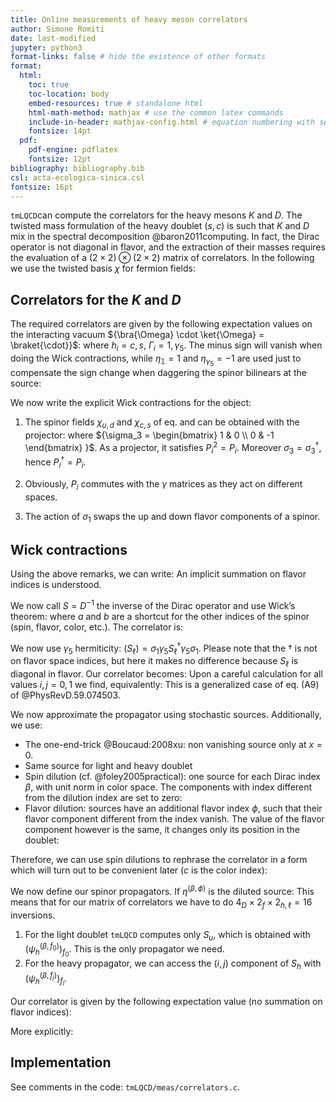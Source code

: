 ```yaml
---
title: Online measurements of heavy meson correlators
author: Simone Romiti
date: last-modified
jupyter: python3
format-links: false # hide the existence of other formats
format:
  html:
    toc: true
    toc-location: body
    embed-resources: true # standalone html
    html-math-method: mathjax # use the common latex commands
    include-in-header: mathjax-config.html # equation numbering with sections
    fontsize: 14pt
  pdf:
    pdf-engine: pdflatex
    fontsize: 12pt
bibliography: bibliography.bib
csl: acta-ecologica-sinica.csl
fontsize: 16pt
---
```


`tmLQCD`can compute the correlators for the heavy mesons $K$ and $D$.
The twisted mass formulation of the heavy doublet $(s, c)$ is such that $K$ and $D$ mix in the spectral decomposition @baron2011computing.
In fact, the Dirac operator is not diagonal in flavor,
and the extraction of their masses requires the evaluation of a $(2 \times 2) \otimes (2 \times 2)$ matrix of correlators.
In the following we use the twisted basis $\chi$ for fermion fields:
<!--  -->
\begin{align}
\label{eq:LightFlavorSpinorFields}
\chi_{\ell} &= 
    \begin{bmatrix}
    {\chi}_{u} \\
    0
    \end{bmatrix}
    +
    \begin{bmatrix}
    0 \\
    {\chi}_{d}
    \end{bmatrix}
\, , \\[1em] 
\label{eq:HeavyFlavorSpinorFields}
\chi_{h} &= 
    \begin{bmatrix}
    {\chi}_{c} \\
    0
    \end{bmatrix}
    +
    \begin{bmatrix}
    0 \\
    {\chi}_{s}
    \end{bmatrix}
\, .
\end{align}
<!--  -->

## Correlators for the $K$ and $D$

The required correlators are given by the following
expectation values on the interacting vacuum
${\bra{\Omega} \cdot \ket{\Omega} = \braket{\cdot}}$:
<!--  -->
\begin{equation}
\begin{split}
{C}^{h_i, h_j}_{\Gamma_1, \Gamma_2}(t) &=
- \eta_1 \frac{1}{V} 
\sum_{\vec{x}} 
\mathcal{C}^{h_i, h_j}_{\Gamma_1, \Gamma_2}(t, \vec{x})
\\
&=
\eta_{1} \eta_{2}
\frac{1}{V} 
\sum_{\vec{x}} 
\braket{
[\bar{\chi}_{d} \Gamma_1 \chi_{h_i}](x)
[\bar{\chi}_{d} \Gamma_2 \chi_{h_j}]^{\dagger}(0)
}
\, ,
\end{split}
\end{equation}
<!--  -->
where $h_i=c,s$, $\Gamma_i = 1, \gamma_5$.
The minus sign will vanish when doing the Wick contractions,
while
$\eta_{\mathbb{1}} = 1$ and $\eta_{\gamma_5} = -1$ 
are used just to compensate the sign change when daggering the spinor bilinears at the source:
<!--  -->
\begin{equation}
\eta_\Gamma (\bar{\chi}_a \Gamma \chi_b)^\dagger = 
\eta_\Gamma \bar{\chi}_b \gamma_0 \Gamma^\dagger \gamma_0 \chi_a =
\bar{\chi}_b \Gamma \chi_a 
\, .
\end{equation}
<!--  -->

We now write the explicit Wick contractions for the object:
<!--  -->
\begin{equation}
\begin{split}
\mathcal{C}^{h_i, h_j}_{\Gamma_1, \Gamma_2}(t, \vec{x}) &=
- \eta_{2}
\braket{
[\bar{\chi}_{d} \Gamma_1 \chi_{h_i}](x)
[\bar{\chi}_{d} \Gamma_2 \chi_{h_j}]^{\dagger}(0)
}
\\
&= - \braket{
[\bar{\chi}_{d} \Gamma_1 \chi_{h_i}](x)
[\bar{\chi}_{h_j} \Gamma_2 \chi_{d}](0)
}
\end{split}
\end{equation}
<!--  -->

::: {.remark}

1. The spinor fields $\chi_{u,d}$ and $\chi_{c,s}$ of eq. 
\eqref{eq:LightFlavorSpinorFields} and 
\eqref{eq:HeavyFlavorSpinorFields} 
can be obtained with the projector:
<!--  -->
\begin{equation}
P_{i} = \frac{1}{2} [1 + (-1)^i \sigma_3] \, , \, i=0,1
\, ,
\end{equation}
<!--  -->
where ${\sigma_3 = 
    \begin{bmatrix}
    1 & 0 \\
    0 & -1
    \end{bmatrix}
    }$.
    As a projector, it satisfies $P_i^2 = P_i$.
    Moreover $\sigma_3 = \sigma_3^\dagger$, 
    hence $P_i^\dagger = P_i$.

2. Obviously, $P_i$ commutes with the $\gamma$ matrices as they act on different spaces.

3. The action of $\sigma_1$ swaps the up and down flavor components of a spinor.
:::

## Wick contractions

Using the above remarks,
we can write:
<!--  -->
\begin{equation}
\begin{split}
\mathcal{C}^{h_i, h_j}_{\Gamma_1, \Gamma_2}(t, \vec{x}) &=
- \braket{
[\bar{\chi}_{d} \Gamma_1 \chi_{h_i}](x)
[\bar{\chi}_{h_j} \Gamma_2 \chi_{d}](0)
}
\\
&= 
- \braket{
[\bar{\chi}_{\ell} \Gamma_1 (\sigma_1)^{1-i} P_i \chi_{h}](x)
[\bar{\chi}_{h} P_j (\sigma_1)^{1-j} \Gamma_2 \chi_{\ell}](0)
}
\, .
\end{split}
\end{equation}
<!--  -->
An implicit summation on flavor indices is understood.

We now call $S = D^{-1}$ the inverse of the Dirac operator
and use Wick's theorem:
<!--  -->
\begin{equation}
\braket{\Psi_{a}(x) \bar{\Psi}_{b}(0)} = S_{ab}(x|0) \, ,
\end{equation}
<!--  -->
where $a$ and $b$ are a shortcut for the other indices of the spinor (spin, flavor, color, etc.).
The correlator is:
<!--  -->
\begin{equation}
\mathcal{C}^{h_i, h_j}_{\Gamma_1, \Gamma_2}(t, \vec{x}) 
=
S_\ell(0|x) 
(\sigma_1)^{1-i} P_i \Gamma_1
S_h(x|0)
P_j (\sigma_1)^{1-j} \Gamma_2
\end{equation}
<!--  -->

We now use $\gamma_5$ hermiticity:
$(S_\ell) = \sigma_1 \gamma_5 S_\ell^\dagger \gamma_5 \sigma_1$.
Please note that the $\dagger$ is not on flavor space indices,
but here it makes no difference because $S_\ell$ is diagonal in flavor.
Our correlator becomes:
<!--  -->
\begin{equation}
\mathcal{C}^{h_i, h_j}_{\Gamma_1, \Gamma_2}(t, \vec{x}) 
=
\operatorname{Tr}
\left[
    S_h(x|0) 
    \Gamma_2 \gamma_5 
    P_j (\sigma_1)^{j} 
    (S_\ell)^\dagger (x|0) 
    (\sigma_1)^i P_i 
    \gamma_5 \Gamma_1
\right]
\, .
\end{equation}
<!--  -->
Upon a careful calculation for all values $i,j = 0,1$ we find, equivalently:
<!--  -->
\begin{equation}
\mathcal{C}^{h_i, h_j}_{\Gamma_1, \Gamma_2}(t, \vec{x}) 
=
\operatorname{Tr}
\left[
    (S_h)_{f_i f_j} (x|0) 
    \Gamma_2 \gamma_5 
    (S_u)^\dagger (x|0) 
    \gamma_5 \Gamma_1
\right]
\, .
\end{equation}
<!--  -->
This is a generalized case of eq. (A9) of @PhysRevD.59.074503.

We now approximate the propagator using stochastic sources.
Additionally, we use:

- The one-end-trick @Boucaud:2008xu: non vanishing source only at $x=0$.
- Same source for light and heavy doublet
- Spin dilution (cf. @foley2005practical): one source for each Dirac index $\beta$, with unit norm in color space. The components with index different from the dilution index are set to zero:
    <!--  -->
    \begin{equation}
    \eta^{(\alpha)}_{\beta, c} = 
    \eta_c \, \delta^\alpha_\beta \,\, , \, \, 
    \eta^\dagger_c \eta_c = 1 \, .
    \end{equation}
    <!--  -->
- Flavor dilution: sources have an additional flavor index $\phi$, such that their flavor component different from the index vanish. The value of the flavor component however is the same, it changes only its position in the doublet:
<!--  -->
\begin{equation}
\eta^{(\phi=0)} = 
    \begin{bmatrix}
    \eta \\
    0
    \end{bmatrix}
\, , \,
\eta^{(\phi=1)} = 
    \begin{bmatrix}
    0 \\
    \eta
    \end{bmatrix}
\, .
\end{equation}
<!--  -->


Therefore, we can use spin dilutions to rephrase the correlator in a form which will turn out to be convenient later
($c$ is the color index):
<!--  -->
\begin{equation}
\mathcal{C}^{h_i, h_j}_{\Gamma_1, \Gamma_2}(t, \vec{x}) 
=
[(S_h)_{f_i f_j}]_{\alpha_1 \beta_1} (x|0) 
[\eta^{(\alpha_2)}_{\beta_1}]_c
(\Gamma_2 \gamma_5)_{\alpha_2 \alpha_3} 
[{(\eta^\dagger)}^{(\alpha_3)}_{\beta_2}]_c
[(S_u)^\dagger]_{\beta_2 \alpha_4} (x|0) 
(\gamma_5 \Gamma_1)_{\alpha_4 \alpha_1}
\, .
\end{equation}
<!--  -->


<!-- Since $\Gamma_2=1,\gamma_5$ we always have $\Gamma_2 = \Gamma_2^\dagger$. -->
<!-- In this way,  -->

We now define our spinor propagators.
If $\eta^{(\beta, \phi)}$ is the diluted source:
<!--  -->
\begin{equation}
(D_{\ell/h})_{\alpha_1 \alpha_2} ({\psi}_{\ell/h}^{(\beta, \phi)})_{\alpha_2} 
= (\eta^{(\beta, \phi)})_{\alpha_1}
\, \implies \,
(\psi_{\ell/h}^{(\beta, \phi)})^\dagger_{\alpha_1} 
= 
(\eta^{(\beta, \phi)})^\dagger_{\alpha_2} 
(S_{\ell/h}^\dagger)_{\alpha_2 \alpha_1}
\end{equation}
<!--  -->
This means that for our matrix of correlators we have to do ${4_D \times 2_f \times 2_{h,\ell}} = 16$ inversions.

::: {.remark}
1. For the light doublet `tmLQCD` computes only $S_u$, which is obtained with $(\psi_h^{(\beta, f_0)})_{f_0}$. This is the only propagator we need.
2. For the heavy propagator, we can access the $(i,j)$ component of $S_h$ with $(\psi_h^{(\beta, f_j)})_{f_i}$.
:::

Our correlator is given by the following expectation value
(no summation on flavor indices):
<!--  -->
\begin{equation}
\begin{split}
\mathcal{C}^{h_i, h_j}_{\Gamma_1, \Gamma_2}(t, \vec{x}) 
&=
\langle
[(\psi_h^{(\alpha_2, f_i)})_{f_j}]_{\alpha_1}(x)
(\Gamma_2 \gamma_5)_{\alpha_2 \alpha_3}
[(\psi_\ell^{(\alpha_3, f_0)})_{f_0}^\dagger]_{\alpha_4} (x) 
(\gamma_5 \Gamma_1)_{\alpha_4 \alpha_1}
\rangle
\\
&=
\braket{
(\psi_\ell^{(\alpha_3, f_0)})_{f_0}^\dagger (x) 
\cdot
(\gamma_5 \Gamma_1)
\cdot
(\psi_h^{(\alpha_2, f_j)})_{f_i}(x)
}
\,
(\Gamma_2 \gamma_5)_{\alpha_2 \alpha_3} 
\\
&=
\mathcal{S}^{\alpha_2 \alpha_3} (\Gamma_2 \gamma_5)_{\alpha_2 \alpha_3}
\end{split}
\end{equation}
<!--  -->

More explicitly:
<!--  -->
\begin{equation}
\begin{split}
\Gamma_2=1 &\implies \mathcal{C}^{h_i, h_j}_{\Gamma_1, \Gamma_2}(t, \vec{x}) 
= S^{00}+S^{11}-S^{22}-S^{33}
\\
\Gamma_2=\gamma_5 &\implies \mathcal{C}^{h_i, h_j}_{\Gamma_1, \Gamma_2}(t, \vec{x}) 
= S^{00}+S^{11}+S^{22}+S^{33}
\end{split}
\end{equation}
<!--  -->



## Implementation

See comments in the code: `tmLQCD/meas/correlators.c`.





